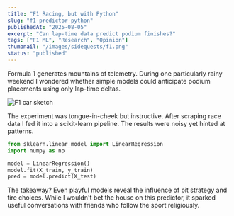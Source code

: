 ```yaml
---
title: "F1 Racing, but with Python"
slug: "f1-predictor-python"
publishedAt: "2025-08-05"
excerpt: "Can lap-time data predict podium finishes?"
tags: ["F1 ML", "Research", "Opinion"]
thumbnail: "/images/sidequests/f1.png"
status: "published"
---
```


Formula 1 generates mountains of telemetry. During one particularly rainy weekend I wondered whether simple models could anticipate podium placements using only lap-time deltas.

![F1 car sketch](/images/sidequests/f1.png)

The experiment was tongue-in-cheek but instructive. After scraping race data I fed it into a scikit-learn pipeline. The results were noisy yet hinted at patterns.

```python
from sklearn.linear_model import LinearRegression
import numpy as np

model = LinearRegression()
model.fit(X_train, y_train)
pred = model.predict(X_test)
```

The takeaway? Even playful models reveal the influence of pit strategy and tire choices. While I wouldn't bet the house on this predictor, it sparked useful conversations with friends who follow the sport religiously.
